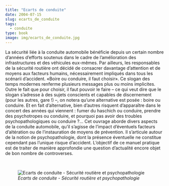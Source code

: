 ```yaml
---
title: "Ecarts de conduite"
date: 2004-07-15
slug: ecarts_de_conduite
tags:
  - conduite
type: book
image: img/ecarts_de_conduite.jpg
---
```


La sécurité liée à la conduite automobile bénéficie depuis un certain nombre d’années d’efforts soutenus dans le cadre de l’amélioration des infrastructures et des véhicules eux-mêmes.
Par ailleurs, les responsables de la sécurité routière ont décidé de consacrer davantage d’attention et de moyens aux facteurs humains, nécessairement impliqués dans tous les scénarii d’accident.
«Boire ou conduire, il faut choisir».
Ce slogan des temps modernes renferme plusieurs messages plus ou moins implicites.
Outre le fait que pour choisir, il faut pouvoir le faire – ce qui veut dire que le slogan s’adresse à des sujets conscients et capables de discernement (pour les autres, gare !) –, on notera qu’une alternative est posée : boire ou conduire.
Et en fait d’alternative, bien d’autres risquent d’apparaître dans le concert des années qui viennent : fumer du haschich ou conduire, prendre des psychotropes ou conduire, et pourquoi pas avoir des troubles psychopathologiques ou conduire ?...
Cet ouvrage aborde divers aspects de la conduite automobile, qu’il s’agisse de l’impact d’éventuels facteurs d’altération ou de l’instauration de moyens de prévention.
Il s’articule autour de la notion de psychopathologie, dont la présence éventuelle ne constitue cependant pas l’unique risque d’accident.
L’objectif de ce manuel pratique est de traiter de manière approfondie une question d’actualité encore objet de bon nombre de controverses.

<br>

![_Ecarts de conduite - Sécurité routière et psychopathologie_](img/ecarts_de_conduite.jpg)
